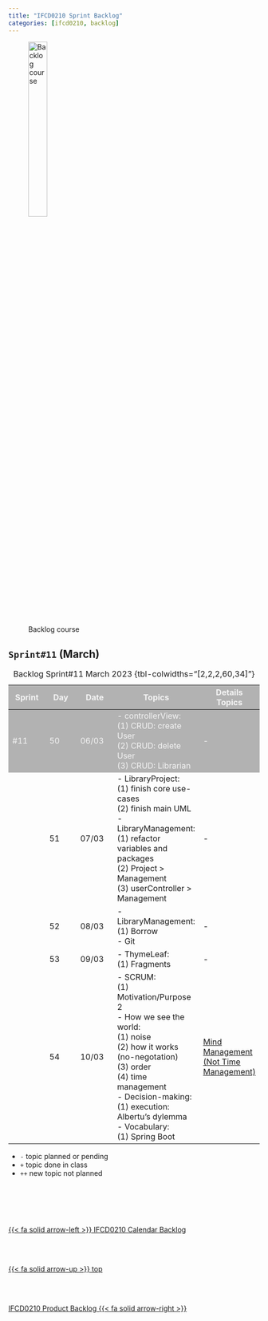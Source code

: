 ```yaml
---
title: "IFCD0210 Sprint Backlog"
categories: [ifcd0210, backlog]
---
```


<style>
tr:nth-child(1) {
  background-color: #b2b2b2!important;
  color: #f4f4f4!important;
}
</style>


![Backlog course](/images/home/backlog.jpg){width="30%"}

## ``Sprint#11`` (March)

::: {.column-page-right}
| Sprint | Day | Date | Topics |  Details Topics |
| -- | -- | -- | -- | -- |
| #11 | 50 | 06/03 | - controllerView: </br> (1) CRUD: create User </br> (2) CRUD: delete User </br> (3) CRUD: Librarian | - |
|  | 51 | 07/03 |  - LibraryProject: </br>  (1) finish core use-cases </br> (2) finish main UML</br> - LibraryManagement: </br> (1) refactor variables and packages </br> (2) Project > Management </br> (3) userController > Management | - |
|  | 52 | 08/03 | - LibraryManagement: </br> (1) Borrow </br> - Git </br> | - |
|  | 53 | 09/03 | - ThymeLeaf: </br> (1) Fragments | - |
|  | 54 | 10/03 | - SCRUM: </br> (1) Motivation/Purpose 2 </br> - How we see the world: </br> (1) noise </br>(2) how it works (no-negotation) </br> (3) order </br> (4) time management</br> - Decision-making: </br> (1) execution: Albertu's dylemma</br> - Vocabulary: </br> (1) Spring Boot </br> | [Mind Management (Not Time Management)](https://kadavy.medium.com/mind-management-not-time-management-25ebd3a58dc6){.external} |
: Backlog Sprint#11 March 2023 {tbl-colwidths="[2,2,2,60,34]"}
:::

::: {.callout-note}
- `-` topic planned or pending
- `+` topic done in class
- `++` new topic not planned
:::



<!--- navLinks -->
<br><br>
<div class=row>
<br>
<div class='column left previous'>
<br>
[{{< fa solid arrow-left >}} IFCD0210 Calendar Backlog](/ifcd0210/ifcd0210calendar.qmd)
<br>
</div>
<br>
<div class='column center'>
<br>
[{{< fa solid arrow-up >}} top](#top)
<br>
</div>
<br>
<div class='column right next'>
<br>
[IFCD0210 Product Backlog  {{< fa solid arrow-right >}}](/ifcd0210/ifcd0210backlog-product.qmd)
<br>
</div>
<br>
</div>
